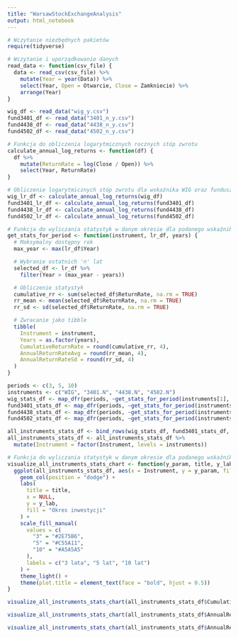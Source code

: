 ```yaml
---
title: "WarsawStockExchangeAnalysis"
output: html_notebook
---
```


```r
# Wczytanie niezbędnych pakietów
require(tidyverse)

# Wczytanie i uporządkowanie danych
read_data <- function(csv_file) {
  data <- read_csv(csv_file) %>% 
    mutate(Year = year(Data)) %>% 
    select(Year, Open = Otwarcie, Close = Zamkniecie) %>%
    arrange(Year)
}

wig_df <- read_data("wig_y.csv")
fund3401_df <- read_data("3401_n_y.csv")
fund4438_df <- read_data("4438_n_y.csv")
fund4502_df <- read_data("4502_n_y.csv")
```

```r
# Funkcja do obliczenia logarytmicznych rocznych stóp zwrotu
calculate_annual_log_returns <- function(df) {
  df %>%
    mutate(ReturnRate = log(Close / Open)) %>%
    select(Year, ReturnRate)
}

# Obliczenie logarytmicznych stóp zwrotu dla wskaźnika WIG oraz funduszy inwestycyjnych
wig_lr_df <- calculate_annual_log_returns(wig_df)
fund3401_lr_df <- calculate_annual_log_returns(fund3401_df)
fund4438_lr_df <- calculate_annual_log_returns(fund4438_df)
fund4502_lr_df <- calculate_annual_log_returns(fund4502_df)
```

```r
# Funkcja do wyliczania statystyk w danym okresie dla podanego wskaźnika bądź funduszu
get_stats_for_period <- function(instrument, lr_df, years) {
  # Maksymalny dostępny rok
  max_year <- max(lr_df$Year)

  # Wybranie ostatnich 'n' lat
  selected_df <- lr_df %>%
    filter(Year > (max_year - years))

  # Obliczenie statystyk
  cumulative_rr <- sum(selected_df$ReturnRate, na.rm = TRUE)
  rr_mean <- mean(selected_df$ReturnRate, na.rm = TRUE)
  rr_sd <- sd(selected_df$ReturnRate, na.rm = TRUE)

  # Zwracanie jako tibble
  tibble(
    Instrument = instrument,
    Years = as.factor(years),
    CumulativeReturnRate = round(cumulative_rr, 4),
    AnnualReturnRateAvg = round(rr_mean, 4),
    AnnualReturnRateSd = round(rr_sd, 4)
  )
}

periods <- c(3, 5, 10)
instruments <- c("WIG", "3401.N", "4438.N", "4502.N")
wig_stats_df <- map_dfr(periods, ~get_stats_for_period(instruments[1], wig_lr_df, .x))
fund3401_stats_df <- map_dfr(periods, ~get_stats_for_period(instruments[2], fund3401_lr_df, .x))
fund4438_stats_df <- map_dfr(periods, ~get_stats_for_period(instruments[3], fund4438_lr_df, .x))
fund4502_stats_df <- map_dfr(periods, ~get_stats_for_period(instruments[4], fund4502_lr_df, .x))

all_instruments_stats_df <- bind_rows(wig_stats_df, fund3401_stats_df, fund4438_stats_df, fund4502_stats_df)
all_instruments_stats_df <- all_instruments_stats_df %>%
  mutate(Instrument = factor(Instrument, levels = instruments))
```

```r
# Funkcja do wyliczania statystyk w danym okresie dla podanego wskaźnika bądź funduszu
visualize_all_instruments_stats_chart <- function(y_param, title, y_lab) {
  ggplot(all_instruments_stats_df, aes(x = Instrument, y = y_param, fill = Years)) +
    geom_col(position = "dodge") +
    labs(
      title = title,
      x = NULL,
      y = y_lab,
      fill = "Okres inwestycji"
    ) +
    scale_fill_manual(
      values = c(
        "3" = "#2E75B6",
        "5" = "#C55A11",
        "10" = "#A5A5A5"
      ),
      labels = c("3 lata", "5 lat", "10 lat")
    ) +
    theme_light() +
    theme(plot.title = element_text(face = "bold", hjust = 0.5))
}
```

```r
visualize_all_instruments_stats_chart(all_instruments_stats_df$CumulativeReturnRate, "Skumulowana stopa zwrotu za dany okres", "Skumulowana stopa zwrotu")
```

```r
visualize_all_instruments_stats_chart(all_instruments_stats_df$AnnualReturnRateAvg, "Średnia roczna stopa zwrotu za dany okres", "Średnia roczna stopa zwrotu")
```

```r
visualize_all_instruments_stats_chart(all_instruments_stats_df$AnnualReturnRateSd, "Odchylenie standardowe rocznej stopy zwrotu za dany okres", "Odchylenie standardowe")
```